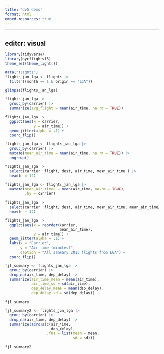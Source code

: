 ```yaml
---
title: "dv5 demo"
format: html
embed-resources: true
---
```


---

editor: visual
---

```r
library(tidyverse)
library(nycflights13)
theme_set(theme_light())
```

```r
data("flights")
flights_jan_lga <- flights |>
  filter((month == 1 & origin == "LGA"))

glimpse(flights_jan_lga)
```

```r
flights_jan_lga |>
  group_by(carrier) |> 
  summarize(avg_flight = mean(air_time, na.rm = TRUE))
```

```r
flights_jan_lga |> 
  ggplot(aes(x = carrier,
             y = air_time)) +
  geom_jitter(alpha = .1) +
  coord_flip()
```

```r
flights_jan_lga <- flights_jan_lga |> 
  group_by(carrier) |> 
  mutate(mean_air_time = mean(air_time, na.rm = TRUE)) |> 
  ungroup()
```

```r
flights_jan_lga |> 
  select(carrier, flight, dest, air_time, mean_air_time ) |> 
  head(n = 12)
```

```r
flights_jan_lga <- flights_jan_lga |> 
  mutate(mean_air_time2 = mean(air_time, na.rm = TRUE),
         .by = carrier)
```

```r
flights_jan_lga |> 
  select(carrier, flight, dest, air_time, mean_air_time, mean_air_time2 ) |> 
  head(n = 12)
```

```r
flights_jan_lga |> 
  ggplot(aes(x = reorder(carrier,
                         mean_air_time),
             y = air_time)) +
  geom_jitter(alpha = .1) +
  labs(x = "Carrier",
       y = "Air time (minutes)",
       caption = "All January 2013 flights from LGA") +
  coord_flip()
```

```r
fjl_summary <- flights_jan_lga |>
  group_by(carrier) |> 
  drop_na(air_time, dep_delay) |> 
  summarize(air_time_mean = mean(air_time),
            air_time_sd = sd(air_time),
            dep_delay_mean = mean(dep_delay),
            dep_delay_sd = sd(dep_delay))

fjl_summary
```

```r
fjl_summary2 <- flights_jan_lga |> 
  group_by(carrier) |> 
  drop_na(air_time, dep_delay) |> 
  summarize(across(c(air_time,
                     dep_delay),
                   .fns = list(mean = mean,
                               sd = sd)))

fjl_summary2
```
